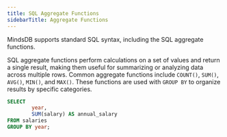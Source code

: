 ```yaml
---
title: SQL Aggregate Functions
sidebarTitle: Aggregate Functions
---
```


MindsDB supports standard SQL syntax, including the SQL aggregate functions.

SQL aggregate functions perform calculations on a set of values and return a single result, making them useful for summarizing or analyzing data across multiple rows. Common aggregate functions include `COUNT()`, `SUM()`, `AVG()`, `MIN()`, and `MAX()`. These functions are used with `GROUP BY` to organize results by specific categories.

```sql
SELECT
        year,
        SUM(salary) AS annual_salary
FROM salaries
GROUP BY year;
```
